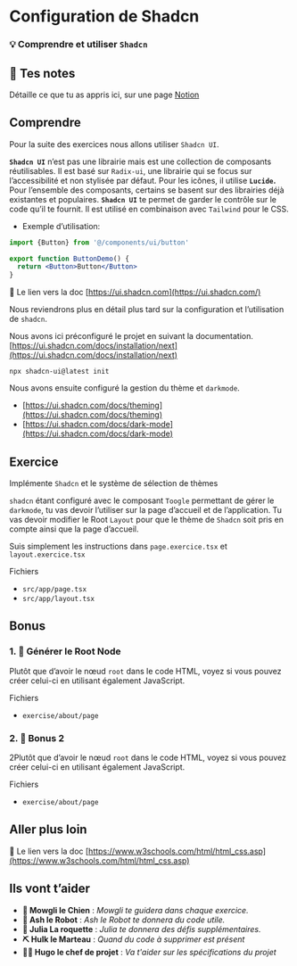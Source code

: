 # Configuration de Shadcn

### 💡 Comprendre et utiliser `Shadcn`

## 📝 Tes notes

Détaille ce que tu as appris ici, sur une page [Notion](https://go.mikecodeur.com/course-notes-template)

## Comprendre

Pour la suite des exercices nous allons utiliser `Shadcn UI`.

**`Shadcn UI`** n’est pas une librairie mais est une collection de composants réutilisables. Il est basé sur `Radix-ui`, une librairie qui se focus sur l’accessibilité et non stylisée par défaut. Pour les icônes, il utilise **`Lucide`.** Pour l’ensemble des composants, certains se basent sur des librairies déjà existantes et populaires.
**`Shadcn UI`** te permet de garder le contrôle sur le code qu’il te fournit. Il est utilisé en combinaison avec `Tailwind` pour le CSS.

- Exemple d’utilisation:

```jsx
import {Button} from '@/components/ui/button'

export function ButtonDemo() {
  return <Button>Button</Button>
}
```

📑 Le lien vers la doc [https://ui.shadcn.com](https://ui.shadcn.com/)

Nous reviendrons plus en détail plus tard sur la configuration et l’utilisation de `shadcn`.

Nous avons ici préconfiguré le projet en suivant la documentation. [https://ui.shadcn.com/docs/installation/next](https://ui.shadcn.com/docs/installation/next)

```tsx
npx shadcn-ui@latest init
```

Nous avons ensuite configuré la gestion du thème et `darkmode`.

- [https://ui.shadcn.com/docs/theming](https://ui.shadcn.com/docs/theming)
- [https://ui.shadcn.com/docs/dark-mode](https://ui.shadcn.com/docs/dark-mode)

## Exercice

Implémente `Shadcn` et le système de sélection de thèmes

`shadcn` étant configuré avec le composant `Toogle` permettant de gérer le `darkmode`, tu vas devoir l’utiliser sur la page d’accueil et de l’application. Tu vas devoir modifier le Root `Layout` pour que le thème de `Shadcn` soit pris en compte ainsi que la page d’accueil.

Suis simplement les instructions dans `page.exercice.tsx` et `layout.exercice.tsx`

Fichiers

- `src/app/page.tsx`
- `src/app/layout.tsx`

## Bonus

### 1. 🚀 Générer le Root Node

Plutôt que d’avoir le nœud `root` dans le code HTML, voyez si vous pouvez créer celui-ci en utilisant également JavaScript.

Fichiers

- `exercise/about/page`

### 2. 🚀 Bonus 2

2Plutôt que d’avoir le nœud `root` dans le code HTML, voyez si vous pouvez créer celui-ci en utilisant également JavaScript.

Fichiers

- `exercise/about/page`

## Aller plus loin

📑 Le lien vers la doc [https://www.w3schools.com/html/html_css.asp](https://www.w3schools.com/html/html_css.asp)

## Ils vont t’aider

- **🐶 Mowgli le Chien** : _Mowgli te guidera dans chaque exercice._
- **🤖 Ash le Robot** : _Ash le Robot te donnera du code utile._
- **🚀 Julia La roquette** : _Julia te donnera des défis supplémentaires._
- **⛏️ Hulk le Marteau** : _Quand du code à supprimer est présent_
- **👨‍✈️ Hugo le chef de projet** : _Va t'aider sur les spécifications du projet_
